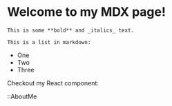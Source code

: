 
# Welcome to my MDX page!

    This is some **bold** and _italics_ text.

    This is a list in markdown:

- One
- Two
- Three

Checkout my React component:

::AboutMe